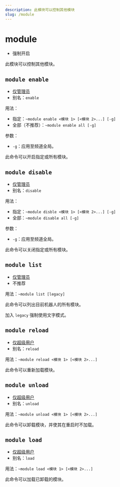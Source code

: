 ```yaml
---
description: 此模块可以控制其他模块
slug: /module
---
```


# module

-   强制开启

此模块可以控制其他模块。

## `module enable`

-   [仅管理员](permissions)
-   别名：`enable`

用法：

-   指定：`~module enable <模块 1> [<模块 2>...] [-g]`
-   全部（不推荐）：`~module enable all [-g]`

参数：

-   `-g`：应用至频道全局。

此命令可以开启指定或所有模块。

## `module disable`

-   [仅管理员](permissions)
-   别名：`disable`

用法：

-   指定：`~module disble <模块 1> [<模块 2>...] [-g]`
-   全部：`~module disable all [-g]`

参数：

-   `-g`：应用至频道全局。

此命令可以关闭指定或所有模块。

## `module list`

-   [仅管理员](permissions)
-   不推荐

用法：`~module list [legacy]`

此命令可以列出目前机器人的所有模块。

加入 `legacy` 强制使用文字模式。

## `module reload`

-   [仅超级用户](permissions)
-   别名：`reload`

用法：`~module reload <模块 1> [<模块 2>...]`

此命令可以重新加载模块。

## `module unload`

-   [仅超级用户](permissions)
-   别名：`unload`

用法：`~module unload <模块 1> [<模块 2>...]`

此命令可以卸载模块，并使其在重启时不加载。

## `module load`

-   [仅超级用户](permissions)
-   别名：`load`

用法：`~module load <模块 1> [<模块 2>...]`

此命令可以加载已卸载的模块。
